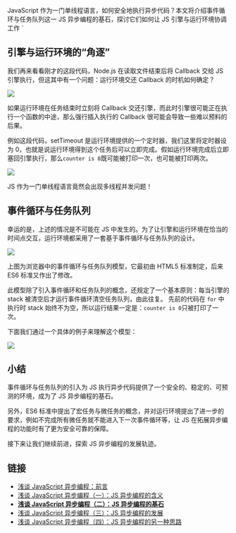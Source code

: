 JavaScript 作为一门单线程语言，如何安全地执行异步代码？本文将介绍事件循环与任务队列这一 JS 异步编程的基石，探讨它们如何让 JS 引擎与运行环境协调工作
`

## 引擎与运行环境的“角逐”

我们再来看看刚才的这段代码，Node.js 在读取文件结束后将 Callback 交给 JS 引擎执行，但这其中有一个问题：运行环境交还 Callback 的时机如何确定？

![](/images/uploads/async-js-2-1.png)

如果运行环境在任务结束时立刻将 Callback 交还引擎，而此时引擎很可能正在执行一个函数的中途，那么强行插入执行的 Callback 很可能会导致一些难以预料的后果。

例如这段代码，setTimeout 是运行环境提供的一个定时器，我们这里将定时器设为 0，也就是说运行环境得到这个任务后可以立即完成。假如运行环境完成后立即塞回引擎执行，那么`counter is 0`既可能被打印一次，也可能被打印两次。

![](/images/uploads/async-js-2-2.png)

JS 作为一门单线程语言竟然会出现多线程并发问题！

## 事件循环与任务队列

幸运的是，上述的情况是不可能在 JS 中发生的。为了让引擎和运行环境在恰当的时间点交互，运行环境都采用了一套基于事件循环与任务队列的设计。

![](/images/uploads/async-js-2-3.png)

上图为浏览器中的事件循环与任务队列模型，它最初由 HTML5 标准制定，后来 ES6 标准又作出了修改。

此模型除了引入事件循环和任务队列的概念，还规定了一个基本原则：每当引擎的 stack 被清空后才运行事件循环清空任务队列，由此往复。
先前的代码在 `for` 中执行时 stack 始终不为空，所以运行结果一定是：`counter is 0`只被打印了一次。

下面我们通过一个具体的例子来理解这个模型：

![](/images/uploads/async-js-2-4.gif)

## 小结

事件循环与任务队列的引入为 JS 执行异步代码提供了一个安全的、稳定的、可预测的环境，成为了 JS 异步编程的基石。

另外，ES6 标准中提出了宏任务与微任务的概念，并对运行环境提出了进一步的要求，例如不完成所有微任务就不能进入下一次事件循环等，让 JS 在拓展异步编程的功能时有了更为安全可靠的保障。

接下来让我们继续前进，探索 JS 异步编程的发展轨迹。

## 链接

- [浅谈 JavaScript 异步编程：前言](/articles/async-js)
- [浅谈 JavaScript 异步编程（一）：JS 异步编程的含义](/articles/async-js-1)
- **[浅谈 JavaScript 异步编程（二）：JS 异步编程的基石](/articles/async-js-2)**
- [浅谈 JavaScript 异步编程（三）：JS 异步编程的发展](/articles/async-js-3)
- [浅谈 JavaScript 异步编程（四）：JS 异步编程的另一种思路](/articles/async-js-4)
